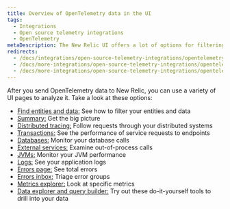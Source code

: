 ```yaml
---
title: Overview of OpenTelemetry data in the UI
tags:
  - Integrations
  - Open source telemetry integrations
  - OpenTelemetry
metaDescription: The New Relic UI offers a lot of options for filtering and viewing data from OpenTelemetry.
redirects:
  - /docs/integrations/open-source-telemetry-integrations/opentelemetry/view-your-opentelemetry-data-new-relic
  - /docs/more-integrations/open-source-telemetry-integrations/opentelemetry/view-your-opentelemetry-data-new-relic
  - /docs/more-integrations/open-source-telemetry-integrations/opentelemetry/opentelemetry-view-your-data
---
```


After you send OpenTelemetry data to New Relic, you can use a variety of UI pages to analyze it. Take a look at these options:

  * [Find entities and data:](/docs/more-integrations/open-source-telemetry-integrations/opentelemetry/view-your-data/opentelemetry-find-entities) See how to filter your entities and data
  * [Summary:](/docs/more-integrations/open-source-telemetry-integrations/opentelemetry/view-your-data/opentelemetry-summary-page) Get the big picture
  * [Distributed tracing:](/docs/more-integrations/open-source-telemetry-integrations/opentelemetry/view-your-data/opentelemetry-distributed-tracing-page) Follow requests through your distributed systems
  * [Transactions:](/docs/more-integrations/open-source-telemetry-integrations/opentelemetry/view-your-data/opentelemetry-transactions-page) See the performance of service requests to endpoints
  * [Databases:](/docs/more-integrations/open-source-telemetry-integrations/opentelemetry/view-your-data/opentelemetry-database-page) Monitor your database calls
  * [External services:](/docs/more-integrations/open-source-telemetry-integrations/opentelemetry/view-your-data/opentelemetry-external-services-page) Examine out-of-process calls
  * [JVMs:](/docs/more-integrations/open-source-telemetry-integrations/opentelemetry/view-your-data/opentelemetry-jvms-page) Monitor your JVM performance
  * [Logs:](/docs/more-integrations/open-source-telemetry-integrations/opentelemetry/view-your-data/opentelemetry-logs-page) See your application logs
  * [Errors page:](/docs/more-integrations/open-source-telemetry-integrations/opentelemetry/view-your-data/opentelemetry-errors-page) See total errors
  * [Errors inbox:](/docs/more-integrations/open-source-telemetry-integrations/opentelemetry/view-your-data/opentelemetry-errors-inbox-page) Triage error groups
  * [Metrics explorer:](/docs/more-integrations/open-source-telemetry-integrations/opentelemetry/view-your-data/opentelemetry-metrics-explorer-page) Look at specific metrics
  * [Data explorer and query builder:](/docs/more-integrations/open-source-telemetry-integrations/opentelemetry/view-your-data/opentelemetry-data-explorer-query-builder) Try out these do-it-yourself tools to drill into your data